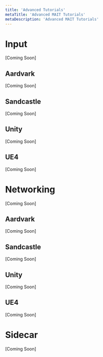 ```yaml
---
title: 'Advanced Tutorials'
metaTitle: 'Advanced MAIT Tutorials'
metaDescription: 'Advanced MAIT Tutorials'
---
```


# Input

[Coming Soon]

## Aardvark

[Coming Soon]

## Sandcastle

[Coming Soon]

## Unity

[Coming Soon]

## UE4

[Coming Soon]

# Networking

[Coming Soon]

## Aardvark

[Coming Soon]

## Sandcastle

[Coming Soon]

## Unity

[Coming Soon]

## UE4

[Coming Soon]

# Sidecar

[Coming Soon]
